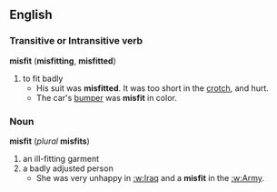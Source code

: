 == English ==
=== Transitive or Intransitive verb ===
'''misfit''' ('''misfitting''', '''misfitted''')
# to fit badly
#* His suit was '''misfitted'''. It was too short in the [[crotch]], and hurt.
#* The car's [[bumper]] was '''misfit''' in color.
=== Noun ===
'''misfit''' (''plural'' '''misfits''')
# an ill-fitting garment
# a badly adjusted person
#* She was very unhappy in [[:w:Iraq]] and a '''misfit''' in the [[:w:Army]].